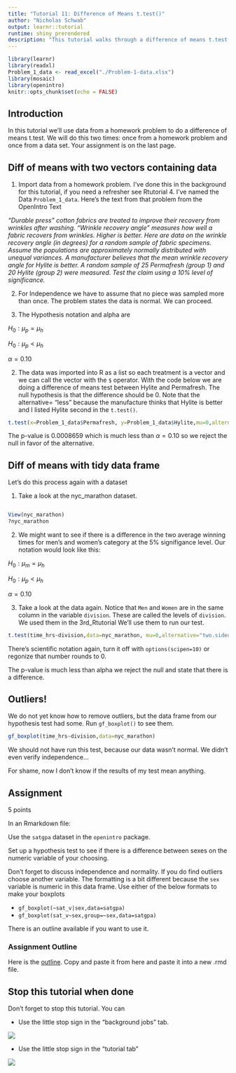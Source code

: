 ```yaml
---
title: "Tutorial 11: Difference of Means t.test()"
author: "Nicholas Schwab"
output: learnr::tutorial
runtime: shiny_prerendered
description: "This tutorial walks through a difference of means t.test()"
---
```


```r
library(learnr)
library(readxl)
Problem_1_data <- read_excel("./Problem-1-data.xlsx")
library(mosaic)
library(openintro)
knitr::opts_chunk$set(echo = FALSE)
```

## Introduction

In this tutorial we'll use data from a homework problem to do a difference of means t.test. We will do this two times: once from a homework problem and once from a data set. Your assignment is on the last page.

## Diff of means with two vectors containing data

1.  Import data from a homework problem. I've done this in the background for this tutorial, if you need a refresher see Rtutorial 4. I've named the Data `Problem_1_data`. Here's the text from that problem from the OpenIntro Text

*"Durable press" cotton fabrics are treated to improve their recovery from wrinkles after washing. "Wrinkle recovery angle" measures how well a fabric recovers from wrinkles. Higher is better. Here are data on the wrinkle recovery angle (in degrees) for a random sample of fabric specimens. Assume the populations are approximately normally distributed with unequal variances. A manufacturer believes that the mean wrinkle recovery angle for Hylite is better. A random sample of 25 Permafresh (group 1) and 20 Hylite (group 2) were measured. Test the claim using a 10% level of significance.*

2.  For Independence we have to assume that no piece was sampled more than once. The problem states the data is normal. We can proceed.

3.  The Hypothesis notation and alpha are

$H_0: \mu_p = \mu_h$

$H_0: \mu_p < \mu_h$

$\alpha = 0.10$

2.  The data was imported into R as a list so each treatment is a vector and we can call the vector with the `$` operator. With the code below we are doing a difference of means test between Hylite and Permafresh. The null hypothesis is that the difference should be 0. Note that the alternative= "less" because the manufacture thinks that Hylite is better and I listed Hylite second in the `t.test()`.

```r
t.test(x=Problem_1_data$Permafresh, y=Problem_1_data$Hylite,mu=0,alternative = "less")
```

The p-value is 0.0008659 which is much less than $\alpha=0.10$ so we reject the null in favor of the alternative.

## Diff of means with tidy data frame

Let's do this process again with a dataset

1.  Take a look at the nyc_marathon dataset.

```r

```

```r
View(nyc_marathon)
?nyc_marathon
```

2.  We might want to see if there is a difference in the two average winning times for men's and women's category at the 5% signifigance level. Our notation would look like this:

$H_0: \mu_m = \mu_h$

$H_0: \mu_p < \mu_h$

$\alpha = 0.10$

3.  Take a look at the data again. Notice that `Men` and `Women` are in the same column in the variable `division`. These are called the levels of `division`. We used them in the 3rd_Rtutorial We'll use them to run our test.

```r
t.test(time_hrs~division,data=nyc_marathon, mu=0,alternative="two.sided")
```

There's scientific notation again, turn it off with `options(scipen=10)` or regonize that number rounds to 0.

The p-value is much less than alpha we reject the null and state that there is a difference.

## Outliers!

We do not yet know how to remove outliers, but the data frame from our hypothesis test had some. Run `gf_boxplot()` to see them.

```r
gf_boxplot(time_hrs~division,data=nyc_marathon)
```

We should not have run this test, because our data wasn't normal. We didn't even verify independence...

For shame, now I don't know if the results of my test mean anything.

## Assignment

5 points

In an Rmarkdown file:

Use the `satgpa` dataset in the `openintro` package.

Set up a hypothesis test to see if there is a difference between sexes on the numeric variable of your choosing.

Don't forget to discuss independence and normality. If you do find outliers choose another variable. The formatting is a bit different because the `sex` variable is numeric in this data frame. Use either of the below formats to make your boxplots

-   `gf_boxplot(~sat_v|sex,data=satgpa)`\
-   `gf_boxplot(sat_v~sex,group=~sex,data=satgpa)`

There is an outline available if you want to use it.

### Assignment Outline

Here is the [outline](https://github.com/Nics-Github/MTH142Rtutorials/blob/master/inst/tutorials/11th_Rtutorial_diff_or_means/11th_Rtutorial_outline.txt). Copy and paste it from here and paste it into a new .rmd file.

## Stop this tutorial when done

Don't forget to stop this tutorial. You can

-   Use the little stop sign in the "background jobs" tab.

![](images/background_jobs_stopsign.png)

-   Use the little stop sign in the "tutorial tab"

![](images/tutorial_stop_sign.png)
